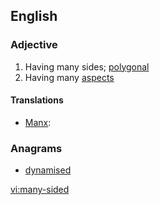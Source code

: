 ==English==

===Adjective===
{{en-adj|head=[[many]]-[[sided]]}}

# Having many sides; [[polygonal]]
# Having many [[aspect]]s

====Translations====
{{trans-top|having many sides}}
* [[Manx]]: {{t|gv|yl-heuagh}}
{{trans-mid}}
{{trans-bottom}}

===Anagrams===
* [[dynamised#English|dynamised]]

[[vi:many-sided]]